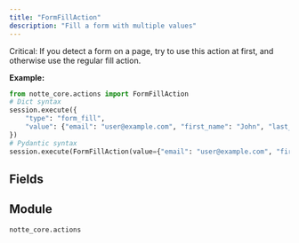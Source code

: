 ```yaml
---
title: "FormFillAction"
description: "Fill a form with multiple values"
---
```


Critical: If you detect a form on a page, try to use this action at first, and otherwise use the regular fill action.

**Example:**
```python
from notte_core.actions import FormFillAction
# Dict syntax
session.execute({
    "type": "form_fill",
    "value": {"email": "user@example.com", "first_name": "John", "last_name": "Doe"}
})
# Pydantic syntax
session.execute(FormFillAction(value={"email": "user@example.com", "first_name": "John", "last_name": "Doe"}))
```

## Fields

<ParamField path="type" type="Literal['form_fill']" default="form_fill">
</ParamField>

<ParamField path="category" type="str" default="Special Browser Actions">
</ParamField>

<ParamField path="description" type="str" default="Fill a form with multiple values. Important: If you detect a form requesting personal information, try to use this action at first, and otherwise use the regular fill action. CRITICAL: If this action fails once, use the regular form fill instead.">
</ParamField>

<ParamField path="value" type="Dict[Literal[title, first_name, middle_name, last_name, full_name, email, company, address1, address2, address3, city, state, postal_code, country, phone, cc_name, cc_number, cc_exp_month, cc_exp_year, cc_exp, cc_cvv, username, current_password, new_password, totp], UnionType[str, ValueWithPlaceholder]]" required>
</ParamField>


## Module

`notte_core.actions`
